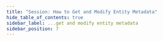 ```yaml
---
title: "Session: How to Get and Modify Entity Metadata"
hide_table_of_contents: true
sidebar_label: ...get and modify entity metadata
sidebar_position: 7
---
```





<LanguageSwitcher supportedLanguages={supportedLanguages} />

<LanguageContent language="csharp">
   <GetAndModifyEntityMetadataCsharp />
</LanguageContent>

<LanguageContent language="java">
   <GetAndModifyEntityMetadataJava />
</LanguageContent>

<LanguageContent language="nodejs">
   <GetAndModifyEntityMetadataNodejs />
</LanguageContent>


<!---
### Session
- [What is a Session and How Does it Work](../../../client-api/session/what-is-a-session-and-how-does-it-work)
- [How to Get Entity Change-Vector](../../../client-api/session/how-to/get-entity-change-vector)
- [How to Get Entity Last Modified](../../../client-api/session/how-to/get-entity-last-modified)

### Indexes
- [Converting to JSON and Accessing Metadata](../../../indexes/converting-to-json-and-accessing-metadata)


-->